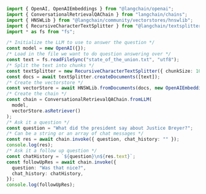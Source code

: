 ```typescript
import { OpenAI, OpenAIEmbeddings } from "@langchain/openai";
import { ConversationalRetrievalQAChain } from "langchain/chains";
import { HNSWLib } from "@langchain/community/vectorstores/hnswlib";
import { RecursiveCharacterTextSplitter } from "@langchain/textsplitters";
import * as fs from "fs";

/* Initialize the LLM to use to answer the question */
const model = new OpenAI({});
/* Load in the file we want to do question answering over */
const text = fs.readFileSync("state_of_the_union.txt", "utf8");
/* Split the text into chunks */
const textSplitter = new RecursiveCharacterTextSplitter({ chunkSize: 1000 });
const docs = await textSplitter.createDocuments([text]);
/* Create the vectorstore */
const vectorStore = await HNSWLib.fromDocuments(docs, new OpenAIEmbeddings());
/* Create the chain */
const chain = ConversationalRetrievalQAChain.fromLLM(
  model,
  vectorStore.asRetriever()
);
/* Ask it a question */
const question = "What did the president say about Justice Breyer?";
/* Can be a string or an array of chat messages */
const res = await chain.invoke({ question, chat_history: "" });
console.log(res);
/* Ask it a follow up question */
const chatHistory = `${question}\n${res.text}`;
const followUpRes = await chain.invoke({
  question: "Was that nice?",
  chat_history: chatHistory,
});
console.log(followUpRes);
```